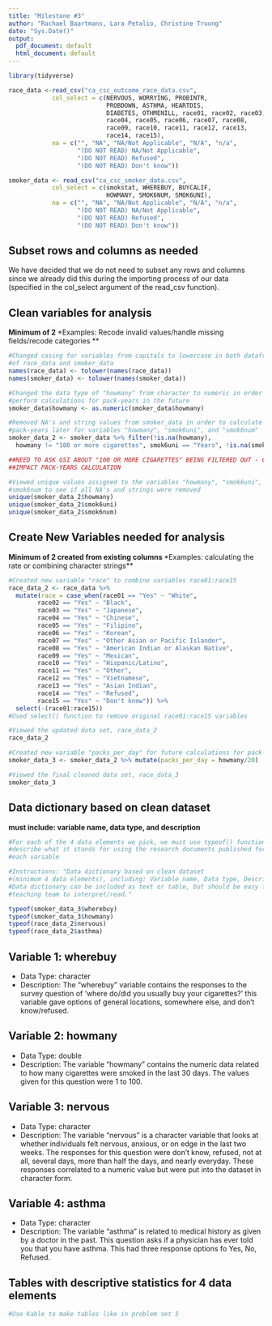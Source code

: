 ```yaml
---
title: "Milestone #3"
author: "Rachael Baartmans, Lara Petalio, Christine Truong"
date: "Sys.Date()"
output:
  pdf_document: default
  html_document: default
---
```

```r
library(tidyverse)

race_data <-read_csv("ca_csc_outcome_race_data.csv",
            col_select = c(NERVOUS, WORRYING, PROBINTR,
                           PROBDOWN, ASTHMA, HEARTDIS,
                           DIABETES, OTHMENILL, race01, race02, race03,
                           race04, race05, race06, race07, race08,
                           race09, race10, race11, race12, race13,
                           race14, race15),
            na = c("", "NA", "NA/Not Applicable", "N/A", "n/a",
                   "(DO NOT READ) NA/Not Applicable",
                   "(DO NOT READ) Refused",
                   "(DO NOT READ) Don't know"))

smoker_data <- read_csv("ca_csc_smoker_data.csv",
            col_select = c(smokstat, WHEREBUY, BUYCALIF,
                           HOWMANY, SMOK6NUM, SMOK6UNI),
            na = c("", "NA", "NA/Not Applicable", "N/A", "n/a",
                   "(DO NOT READ) NA/Not Applicable",
                   "(DO NOT READ) Refused",
                   "(DO NOT READ) Don't know"))
```
\newpage

## Subset rows and columns as needed 
We have decided that we do not need to subset any rows and columns since we already did this during the importing process of our data (specified in the col_select argument of the read_csv function).

\newpage

## Clean variables for analysis 
**Minimum of 2**
\newline **Examples: Recode invalid values/handle missing fields/recode categories **

```r

#Changed casing for variables from capitals to lowercase in both dataframes
#of race_data and smoker_data
names(race_data) <- tolower(names(race_data))
names(smoker_data) <- tolower(names(smoker_data))

#Changed the data type of "howmany" from character to numeric in order to
#perform calculations for pack-years in the future
smoker_data$howmany <- as.numeric(smoker_data$howmany)

#Removed NA's and string values from smoker_data in order to calculate
#pack-years later for variables "howmany", "smok6uni", and "smok6num"
smoker_data_2 <- smoker_data %>% filter(!is.na(howmany),
  howmany != "100 or more cigarettes", smok6uni == "Years", !is.na(smok6num))

##NEED TO ASK GSI ABOUT "100 OR MORE CIGARETTES" BEING FILTERED OUT - CAN
##IMPACT PACK-YEARS CALCULATION

#Viewed unique values assigned to the variables "howmany", "smok6uni", and
#smok6num to see if all NA's and strings were removed
unique(smoker_data_2$howmany)
unique(smoker_data_2$smok6uni)
unique(smoker_data_2$smok6num)

```

\newpage

## Create New Variables needed for analysis
**Minimum of 2 created from existing columns **
\newline**Examples: calculating the rate or combining character strings**

```r

#Created new variable "race" to combine variables race01:race15
race_data_2 <- race_data %>%
  mutate(race = case_when(race01 == "Yes" ~ "White",
        race02 == "Yes" ~ "Black",
        race03 == "Yes" ~ "Japanese",
        race04 == "Yes" ~ "Chinese",
        race05 == "Yes" ~ "Filipino",
        race06 == "Yes" ~ "Korean",
        race07 == "Yes" ~ "Other Asian or Pacific Islander",
        race08 == "Yes" ~ "American Indian or Alaskan Native",
        race09 == "Yes" ~ "Mexican",
        race10 == "Yes" ~ "Hispanic/Latino",
        race11 == "Yes" ~ "Other",
        race12 == "Yes" ~ "Vietnamese",
        race13 == "Yes" ~ "Asian Indian",
        race14 == "Yes" ~ "Refused",
        race15 == "Yes" ~ "Don't know")) %>%
  select(-(race01:race15))
#Used select() function to remove original race01:race15 variables

#Viewed the updated data set, race_data_2
race_data_2

#Created new variable "packs_per_day" for future calculations for pack-years
smoker_data_3 <- smoker_data_2 %>% mutate(packs_per_day = howmany/20)

#Viewed the final cleaned data set, race_data_3
smoker_data_3

```
\newpage

## Data dictionary based on clean dataset 
**must include: variable name, data type, and description**
```r
#For each of the 4 data elements we pick, we must use typeof() function and
#describe what it stands for using the research documents published for
#each variable

#Instructions: "Data dictionary based on clean dataset
#(minimum 4 data elements), including: Variable name, Data type, Description.
#Data dictionary can be included as text or table, but should be easy for
#teaching team to interpret/read."

typeof(smoker_data_3$wherebuy)
typeof(smoker_data_3$howmany)
typeof(race_data_2$nervous)
typeof(race_data_2$asthma)
```
## Variable 1: wherebuy
- Data Type: character
- Description: The "wherebuy" variable contains the responses to the survey question of 'where do/did you usually buy your cigarettes?' this variable gave options of general locations, somewhere else, and don't know/refused. 

## Variable 2: howmany
- Data Type: double
- Description: The variable "howmany" contains the numeric data related to how many cigarettes were smoked in the last 30 days. The values given for this question were 1 to 100. 

## Variable 3: nervous
- Data Type: character
- Description: The variable "nervous" is a character variable that looks at whether individuals felt nervous, anxious, or on edge in the last two weeks. The responses for this question were don't know, refused, not at all, several days, more than half the days, and nearly everyday. These responses correlated to a numeric value but were put into the dataset in character form. 

## Variable 4: asthma
- Data Type: character
- Description: The variable "asthma" is related to medical history as given by a doctor in the past. This question asks if a physician has ever told you that you have asthma. This had three response options fo Yes, No, Refused. 

\newpage
## Tables with descriptive statistics for 4 data elements 
```r
#Use Kable to make tables like in problem set 5


```

